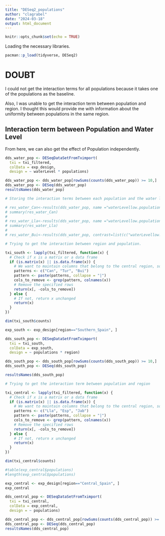 ```yaml
---
title: "DESeq2_populations"
author: "clagrabel"
date: "2024-03-18"
output: html_document
---
```


```r
knitr::opts_chunk$set(echo = TRUE)
```

Loading the necessary libraries.

```r
pacman::p_load(tidyverse, DESeq2)
```


# DOUBT

I could not get the interaction terms for all populations because it takes one of the  populations as the baseline.

Also, I was unable to get the interaction term between population and region. I thought this would provide me with information about the uniformity between populations in the same region.

## Interaction term between Population and Water Level

From here, we can also get the effect of Population independently.

```r
dds_water_pop <- DESeqDataSetFromTximport(
  txi = txi_filtered, 
  colData = exp_design,
  design = ~ waterLevel * populations)

dds_water_pop <- dds_water_pop[rowSums(counts(dds_water_pop)) >= 10,]
dds_water_pop <- DESeq(dds_water_pop)
resultsNames(dds_water_pop)

```

```r

# Storing the interaction terms between each population and the water level

# res_water_Can<-results(dds_water_pop, name ="waterLevellow.populationsCanencia")
# summary(res_water_Can)
# 
# res_water_Lla<-results(dds_water_pop, name ="waterLevellow.populationsLlano")
# summary(res_water_Lla)
# 
# res_water_Bui<-results(dds_water_pop, contrast=list(c("waterLevellow.populationsBuitrago")))
```



```r

# Trying to get the interaction between region and population. 

txi_south <- lapply(txi_filtered, function(x) {
  # Check if x is a matrix or a data frame
  if (is.matrix(x) || is.data.frame(x)) {
    # We want to maintain columns that belong to the central region, so we will remove those from the southern region.
    patterns <- c("Can", "Tur", "Bui")
    pattern <- paste(patterns, collapse = "|")
    cols_to_remove <- grep(pattern, colnames(x))
    # Remove the specified rows
    return(x[, -cols_to_remove])
  } else {
    # If not, return x unchanged
    return(x)
  }
})

dim(txi_south$counts)

exp_south <- exp_design[region=="Southern_Spain", ]

dds_south_pop <- DESeqDataSetFromTximport(
  txi = txi_south, 
  colData = exp_south,
  design = ~ populations * region)

dds_south_pop <- dds_south_pop[rowSums(counts(dds_south_pop)) >= 10,]
dds_south_pop <- DESeq(dds_south_pop)

resultsNames(dds_south_pop)
```



```r

# Trying to get the interaction term between population and region 

txi_central <- lapply(txi_filtered, function(x) {
  # Check if x is a matrix or a data frame
  if (is.matrix(x) || is.data.frame(x)) {
    # We want to maintain columns that belong to the central region, so we will remove those from the southern region.
    patterns <- c("Lla", "Esp", "Jab")
    pattern <- paste(patterns, collapse = "|")
    cols_to_remove <- grep(pattern, colnames(x))
    # Remove the specified rows
    return(x[, -cols_to_remove])
  } else {
    # If not, return x unchanged
    return(x)
  }
})

dim(txi_central$counts)

#table(exp_central$populations)
#length(exp_central$populations)

exp_central <- exp_design[region=="Central_Spain", ]
exp_central

dds_central_pop <- DESeqDataSetFromTximport(
  txi = txi_central, 
  colData = exp_central,
  design = ~ populations)

dds_central_pop <- dds_central_pop[rowSums(counts(dds_central_pop)) >= 10,]
dds_central_pop <- DESeq(dds_central_pop)
resultsNames(dds_central_pop)
```
